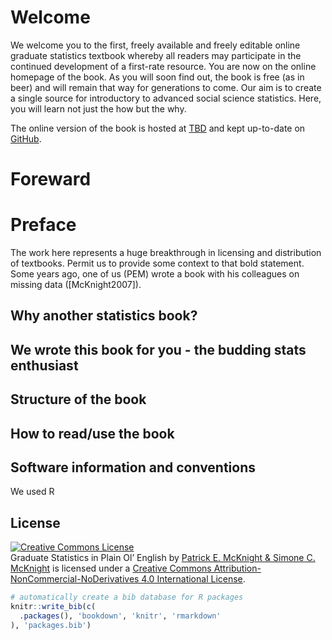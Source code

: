 # Welcome {-}

We welcome you to the first, freely available and freely editable online graduate statistics textbook whereby all readers may participate in the continued development of a first-rate resource.  You are now on the online homepage of the book.  As you will soon find out, the book is free (as in beer) and will remain that way for generations to come.  Our aim is to create a single source for introductory to advanced social science statistics.  Here, you will learn not just the how but the why.

The online version of the book is hosted at [TBD](https://TBDURL) and kept up-to-date on [GitHub](https://github.com/pem725/GradStats-Book).

# Foreward {.unnumbered}

# Preface {-}

The work here represents a huge breakthrough in licensing and distribution of textbooks.  Permit us to provide some context to that bold statement.  Some years ago, one of us (PEM) wrote a book with his colleagues on missing data ([McKnight2007]).  

## Why another statistics book? {.unnumbered}

## We wrote this book for you - the budding stats enthusiast {.unnumbered}

## Structure of the book {.unnumbered}

## How to read/use the book {-}

## Software information and conventions {.unnumbered}

We used R 

## License {.unnumbered}

<a rel="license" href="http://creativecommons.org/licenses/by-nc/4.0/"><img src="https://i.creativecommons.org/l/by-nc/4.0/88x31.png" alt="Creative Commons License" style="border-width:0"/></a><br />[Graduate Statistics in Plain Ol' English]{xmlns:dct="http://purl.org/dc/terms/" property="dct:title"} by <a xmlns:cc="http://creativecommons.org/ns#" href="https://github.com/pem725/GradStats-Book" property="cc:attributionName" rel="cc:attributionURL">Patrick E. McKnight & Simone C. McKnight</a> is licensed under a <a rel="license" href="http://creativecommons.org/licenses/by-nc-nd/4.0/">Creative Commons Attribution-NonCommercial-NoDerivatives 4.0 International License</a>.

```r
# automatically create a bib database for R packages
knitr::write_bib(c(
  .packages(), 'bookdown', 'knitr', 'rmarkdown'
), 'packages.bib')
```
